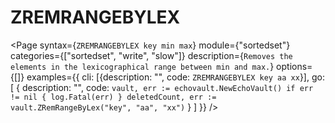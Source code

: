 # ZREMRANGEBYLEX

<Page
  syntax={`ZREMRANGEBYLEX key min max`}
  module={"sortedset"}
  categories={["sortedset", "write", "slow"]}
  description={`Removes the elements in the lexicographical range between min and max.`}
  options={[]}
  examples={{
    cli: [{description: "", code: `ZREMRANGEBYLEX key aa xx`}],
    go: [
      {
        description: "",
        code: `vault, err := echovault.NewEchoVault()
if err != nil {
  log.Fatal(err)
}
deletedCount, err := vault.ZRemRangeByLex("key", "aa", "xx")`
      }
    ]
  }}
/>